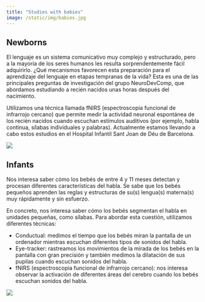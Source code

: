 ```yaml
---
title: "Studies with babies"
image: /static/img/babies.jpg
---
```


## Newborns

::: textbox
El lenguaje es un sistema comunicativo muy complejo y estructurado, pero a la mayoría de los seres humanos les resulta sorprendentemente fácil adquirirlo. ¿Qué mecanismos favorecen esta preparación para el aprendizaje del lenguaje en etapas tempranas de la vida? Esta es una de las principales preguntas de investigación del grupo NeuroDevComp, que abordamos estudiando a recién nacidos unas horas después del nacimiento.

Utilizamos una técnica llamada fNIRS (espectroscopia funcional de infrarrojo cercano) que permite medir la actividad neuronal espontánea de los recién nacidos cuando escuchan estímulos auditivos (por ejemplo, habla continua, sílabas individuales y palabras). Actualmente estamos llevando a cabo estos estudios en el Hospital Infantil Sant Joan de Déu de Barcelona.
:::

![](/static/img/neonate.jpg)

## Infants

::: textbox
Nos interesa saber cómo los bebés de entre 4 y 11 meses detectan y procesan diferentes características del habla. Se sabe que los bebés pequeños aprenden las reglas y estructuras de su(s) lengua(s) materna(s) muy rápidamente y sin esfuerzo.

En concreto, nos interesa saber cómo los bebés segmentan el habla en unidades pequeñas, como sílabas. Para abordar esta cuestión, utilizamos diferentes técnicas:

- Conductual: medimos el tiempo que los bebés miran la pantalla de un ordenador mientras escuchan diferentes tipos de sonidos del habla.
- Eye-tracker: rastreamos los movimientos de la mirada de los bebés en la pantalla con gran precisión y también medimos la dilatación de sus pupilas cuando escuchan sonidos del habla.
- fNIRS (espectroscopia funcional de infrarrojo cercano): nos interesa observar la activación de diferentes áreas del cerebro cuando los bebés escuchan sonidos del habla.
:::

![](/static/img/babies.jpg)
